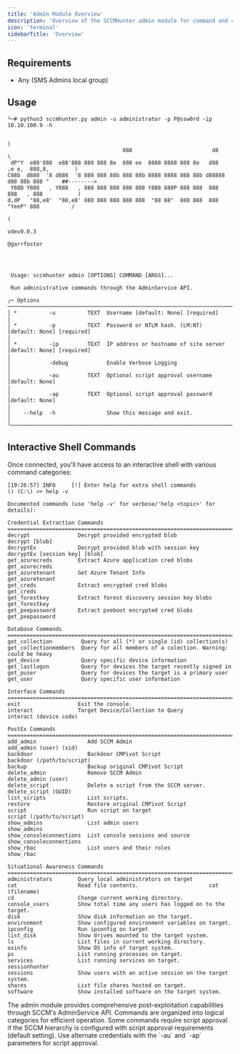 ```yaml
---
title: 'Admin Module Overview'
description: 'Overview of the SCCMHunter admin module for command and control access via AdminService API'
icon: 'terminal'
sidebarTitle: 'Overview'
---
```


## Requirements

- Any (SMS Admins local group)

## Usage

```
└─# python3 sccmhunter.py admin -u administrator -p P@ssw0rd -ip 10.10.100.9 -h

                                                                                          (
                                    888                         d8                         \
 dP"Y  e88'888  e88'888 888 888 8e  888 ee  8888 8888 888 8e   d88    ,e e,  888,8,        )
C88b  d888  '8 d888  '8 888 888 88b 888 88b 8888 8888 888 88b d88888 d88 88b 888 "    ##-------->
 Y88D Y888   , Y888   , 888 888 888 888 888 Y888 888P 888 888  888   888   , 888           )
d,dP   "88,e8'  "88,e8' 888 888 888 888 888  "88 88"  888 888  888    "YeeP" 888          /
                                                                                         (
                                                                 vdev0.0.3
                                                                 @garrfoster




 Usage: sccmhunter admin [OPTIONS] COMMAND [ARGS]...

 Run administrative commands through the AdminService API.

╭─ Options ───────────────────────────────────────────────────────────────────────────────────────────────────────────────────────────────────────────────────────────────────────────────────╮
│ *          -u          TEXT  Username [default: None] [required]                                                                                                                            │
│ *          -p          TEXT  Password or NTLM hash. (LM:NT) [default: None] [required]                                                                                                      │
│ *          -ip         TEXT  IP address or hostname of site server [default: None] [required]                                                                                               │
│            -debug            Enable Verbose Logging                                                                                                                                         │
│            -au         TEXT  Optional script approval username [default: None]                                                                                                              │
│            -ap         TEXT  Optional script approval password [default: None]                                                                                                              │
│    --help  -h                Show this message and exit.                                                                                                                                    │
╰─────────────────────────────────────────────────────────────────────────────────────────────────────────────────────────────────────────────────────────────────────────────────────────────╯
```

## Interactive Shell Commands

Once connected, you'll have access to an interactive shell with various command categories:

```
[19:26:57] INFO     [!] Enter help for extra shell commands
() (C:\) >> help -v

Documented commands (use 'help -v' for verbose/'help <topic>' for details):

Credential Extraction Commands
======================================================================================================
decrypt               Decrypt provided encrypted blob                  decrypt [blob]
decryptEx             Decrypt provided blob with session key           decryptEx [session key] [blob]
get_azurecreds        Extract Azure application cred blobs             get_azurecreds
get_azuretenant       Get Azure Tenant Info                            get_azuretenant
get_creds             Extract encrypted cred blobs                     get_creds
get_forestkey         Extract forest discovery session key blobs       get_forestkey
get_pxepassword       Extract pxeboot encrypted cred blobs             get_pxepassword

Database Commands
=======================================================================================================
get_collection         Query for all (*) or single (id) collection(s)
get_collectionmembers  Query for all members of a colection. Warning: could be heavy
get_device             Query specific device information
get_lastlogon          Query for devices the target recently signed in
get_puser              Query for devices the target is a primary user
get_user               Query specific user information

Interface Commands
======================================================================================================
exit                  Exit the console.
interact              Target Device/Collection to Query         interact (device code)

PostEx Commands
=========================================================================================================
add_admin                Add SCCM Admin                           add_admin (user) (sid)
backdoor                 Backdoor CMPivot Script                  backdoor (/path/to/script)
backup                   Backup original CMPivot Script
delete_admin             Remove SCCM Admin                        delete_admin (user)
delete_script            Delete a script from the SCCM server.    delete_script (GUID)
list_scripts             List scripts.
restore                  Restore original CMPivot Script
script                   Run script on target                     script (/path/to/script)
show_admins              List admin users                         show_admins
show_consoleconnections  List console sessions and source         show_consoleconnections
show_rbac                List users and their roles               show_rbac

Situational Awareness Commands
======================================================================================================
administrators        Query local administrators on target
cat                   Read file contents.                      cat (filename)
cd                    Change current working directory.
console_users         Show total time any users has logged on to the target.
disk                  Show disk information on the target.
environment           Show configured environment variables on target.
ipconfig              Run ipconfig on target
list_disk             Show drives mounted to the target system.
ls                    List files in current working directory.
osinfo                Show OS info of target system.
ps                    List running processes on target.
services              List running services on target.
sessionhunter
sessions              Show users with an active session on the target system.
shares                List file shares hosted on target.
software              Show installed software on the target system.
```

<Info>
The admin module provides comprehensive post-exploitation capabilities through SCCM's AdminService API. Commands are organized into logical categories for efficient operation.
</Info>

<Warning>
Some commands require script approval if the SCCM hierarchy is configured with script approval requirements (default setting). Use alternate credentials with the `-au` and `-ap` parameters for script approval.
</Warning>